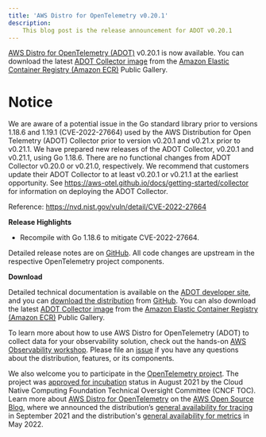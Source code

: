 ```yaml
---
title: 'AWS Distro for OpenTelemetry v0.20.1'
description:
    This blog post is the release announcement for ADOT v0.20.1
---
```



<SectionSeparator />

[AWS Distro for OpenTelemetry (ADOT)](https://aws-otel.github.io/) v0.20.1 is now available. 
You can download the latest [ADOT Collector image](https://gallery.ecr.aws/aws-observability/aws-otel-collector) from the 
[Amazon Elastic Container Registry (Amazon ECR)](https://aws.amazon.com/ecr/) Public Gallery.

<SectionSeparator />

# Notice 

We are aware of a potential issue in the Go standard library prior to versions 1.18.6 and 1.19.1 (CVE-2022-27664) used by the AWS Distribution for
Open Telemetry (ADOT) Collector prior to version v0.20.1 and v0.21.x prior to v0.21.1. We have prepared new releases of the ADOT Collector,
v0.20.1 and v0.21.1, using Go 1.18.6. There are no functional changes from ADOT Collector v0.20.0 or v0.21.0, respectively. 
We recommend that customers update their ADOT Collector to at least v0.20.1 or v0.21.1 at the earliest opportunity. 
See https://aws-otel.github.io/docs/getting-started/collector for information on deploying the ADOT Collector.

Reference: https://nvd.nist.gov/vuln/detail/CVE-2022-27664

**Release Highlights**

* Recompile with Go 1.18.6 to mitigate CVE-2022-27664.

Detailed release notes are on [GitHub](https://github.com/aws-observability/aws-otel-collector/releases). 
All code changes are upstream in the respective OpenTelemetry project components.

**Download**

Detailed technical documentation is available on the [ADOT developer site](https://aws-otel.github.io/), 
and you can [download the distribution](https://aws-otel.github.io/download) from 
[GitHub](https://github.com/aws-observability/aws-otel-collector/releases/tag/v0.20.1). 
You can also download the latest [ADOT Collector image](https://gallery.ecr.aws/aws-observability/aws-otel-collector) 
from the [Amazon Elastic Container Registry (Amazon ECR)](https://aws.amazon.com/ecr/) Public Gallery.

To learn more about how to use AWS Distro for OpenTelemetry (ADOT) to collect data for your observability solution, 
check out the hands-on [AWS Observability workshop](https://observability.workshop.aws/en/adot.html). 
Please file an [issue](https://github.com/aws-observability/aws-otel-community/issues) if you have any 
questions about the distribution, features, or its components.

We also welcome you to participate in the [OpenTelemetry project](https://github.com/open-telemetry). 
The project was [approved for incubation](https://www.cncf.io/blog/2021/08/26/opentelemetry-becomes-a-cncf-incubating-project/) status 
in August 2021 by the Cloud Native Computing Foundation Technical Oversight Committee (CNCF TOC). Learn more about
[AWS Distro for OpenTelemetry](https://aws.amazon.com/blogs/opensource/category/management-tools/aws-distro-for-opentelemetry/) on the 
[AWS Open Source Blog](https://aws.amazon.com/blogs/opensource/category/management-tools/aws-distro-for-opentelemetry/), where we announced 
the distribution’s [general availability for tracing](https://aws.amazon.com/blogs/opensource/aws-distro-for-opentelemetry-is-now-ga-for-tracing/) in September 2021 
and the distribution's [general availability for metrics](https://aws.amazon.com/blogs/opensource/aws-distro-for-opentelemetry-is-now-generally-available-for-metrics/) in May 2022.